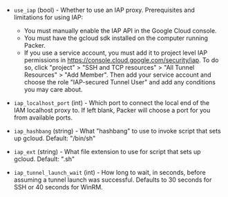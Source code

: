 <!-- Code generated from the comments of the IAPConfig struct in builder/googlecompute/step_start_tunnel.go; DO NOT EDIT MANUALLY -->

- `use_iap` (bool) - Whether to use an IAP proxy.
  Prerequisites and limitations for using IAP:
  - You must manually enable the IAP API in the Google Cloud console.
  - You must have the gcloud sdk installed on the computer running Packer.
  - If you use a service account, you must add it to project level IAP permissions
    in https://console.cloud.google.com/security/iap. To do so, click
    "project" > "SSH and TCP resources" > "All Tunnel Resources" >
    "Add Member". Then add your service account and choose the role
    "IAP-secured Tunnel User" and add any conditions you may care about.

- `iap_localhost_port` (int) - Which port to connect the local end of the IAM localhost proxy to. If
  left blank, Packer will choose a port for you from available ports.

- `iap_hashbang` (string) - What "hashbang" to use to invoke script that sets up gcloud.
  Default: "/bin/sh"

- `iap_ext` (string) - What file extension to use for script that sets up gcloud.
  Default: ".sh"

- `iap_tunnel_launch_wait` (int) - How long to wait, in seconds, before assuming a tunnel launch was
  successful. Defaults to 30 seconds for SSH or 40 seconds for WinRM.

<!-- End of code generated from the comments of the IAPConfig struct in builder/googlecompute/step_start_tunnel.go; -->
